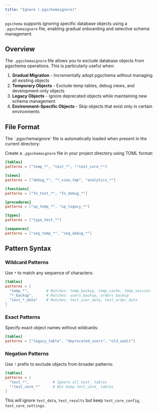 ```yaml
---
title: "Ignore (.pgschemaignore)"
---
```


`pgschema` supports ignoring specific database objects using a `.pgschemaignore` file, enabling gradual onboarding and selective schema management.

## Overview

The `.pgschemaignore` file allows you to exclude database objects from pgschema operations. This is particularly useful when:

1. **Gradual Migration** - Incrementally adopt pgschema without managing all existing objects
2. **Temporary Objects** - Exclude temp tables, debug views, and development-only objects
3. **Legacy Objects** - Ignore deprecated objects while maintaining new schema management
4. **Environment-Specific Objects** - Skip objects that exist only in certain environments

## File Format

<Note>
The `.pgschemaignore` file is automatically loaded when present in the current directory:
</Note>

Create a `.pgschemaignore` file in your project directory using TOML format:

```toml
[tables]
patterns = ["temp_*", "test_*", "!test_core_*"]

[views]
patterns = ["debug_*", "*_view_tmp", "analytics_*"]

[functions]
patterns = ["fn_test_*", "fn_debug_*"]

[procedures]
patterns = ["sp_temp_*", "sp_legacy_*"]

[types]
patterns = ["type_test_*"]

[sequences]
patterns = ["seq_temp_*", "seq_debug_*"]
```

## Pattern Syntax

### Wildcard Patterns

Use `*` to match any sequence of characters:

```toml
[tables]
patterns = [
  "temp_*",        # Matches: temp_backup, temp_cache, temp_session
  "*_backup",      # Matches: users_backup, orders_backup
  "test_*_data"    # Matches: test_user_data, test_order_data
]
```

### Exact Patterns

Specify exact object names without wildcards:

```toml
[tables]
patterns = ["legacy_table", "deprecated_users", "old_audit"]
```

### Negation Patterns

Use `!` prefix to exclude objects from broader patterns:

```toml
[tables]
patterns = [
  "test_*",           # Ignore all test_ tables
  "!test_core_*"      # But keep test_core_ tables
]
```

This will ignore `test_data`, `test_results` but keep `test_core_config`, `test_core_settings`.